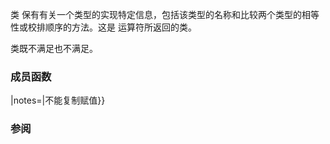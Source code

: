 {{cpp/title|type_info}}
{{cpp/types/type_info/navbar}}
{{dcl begin}}
{{dcl header|typeinfo}}
{{dcl|
class type_info;
}}
{{dcl end}}

类 {{tt|type_info}} 保有有关一个类型的实现特定信息，包括该类型的名称和比较两个类型的相等性或校排顺序的方法。这是 {{ltt|cpp/language/typeid|typeid}} 运算符所返回的类。

{{tt|type_info}} 类既不满足{{named req|CopyConstructible}}也不满足{{named req|CopyAssignable}}。 

===成员函数===
{{dsc begin}}
{{dsc mem ctor|nolink=true|notes={{cmark deleted}}|无默认或复制构造函数}}
{{dsc mem vdtor|cpp/types/type_info/~type_info|虚析构函数使 {{tt|type_info}} 为多态类}}
{{dsc mem fun|nolink=true|operator{{=}}|notes={{cmark deleted}}|不能复制赋值}}
{{dsc inc|cpp/types/type_info/dsc operator_cmp}}
{{dsc inc|cpp/types/type_info/dsc before}}
{{dsc inc|cpp/types/type_info/dsc hash_code}}
{{dsc inc|cpp/types/type_info/dsc name}}
{{dsc end}}

===参阅===
{{dsc begin}}
{{dsc inc|cpp/types/dsc type_index}}
{{dsc|{{ltt|cpp/language/typeid|{{ttb|typeid}}}}|查询一个类型的信息，返回表示该类型的 {{tt|std::type_info}} 对象&lt;br&gt;{{mark|内建运算符}}}}
{{dsc end}}

{{langlinks|de|en|es|fr|it|ja|pt|ru}}